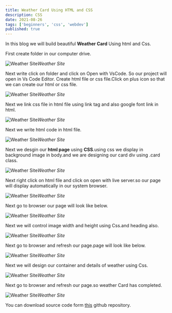 ```yaml
---
title: Weather Card Using HTML and CSS
description: CSS
date: 2021-08-26
tags: ['beginners', 'css', 'webdev']
published: true
---
```



In this blog we will build beautiful **Weather Card** Using html and Css.

First create folder in our computer drive.

![Weather Site](https://res.cloudinary.com/thewebdev/image/upload/v1632218380/HTML/Weather-Card-UI/1_lqa72r.jpg)*Weather Site*

Next write click on folder and click on Open with VsCode.
So our project will open in Vs Code Editor.
Create html file or css file.Click on plus icon so that we can create our html or css file.

![Weather Site](https://res.cloudinary.com/thewebdev/image/upload/v1632218379/HTML/Weather-Card-UI/2_c5yxsk.jpg)*Weather Site*

Next we link css file in html file using link tag and also google font link in html.

![Weather Site](https://res.cloudinary.com/thewebdev/image/upload/v1632218380/HTML/Weather-Card-UI/3_utrf0p.jpg)*Weather Site*

Next we write html code in html file.

![Weather Site](https://res.cloudinary.com/thewebdev/image/upload/v1632218380/HTML/Weather-Card-UI/4_vmesro.jpg)*Weather Site*

Next we desgin our **html page** using **CSS**.using css we display in background image in body.and we are designing our card div using .card class.

![Weather Site](https://res.cloudinary.com/thewebdev/image/upload/v1632218379/HTML/Weather-Card-UI/5_xh7gae.jpg)*Weather Site*

Next right click on html file and click on open with live server.so our page will display automatically in our system browser.

![Weather Site](https://res.cloudinary.com/thewebdev/image/upload/v1632218380/HTML/Weather-Card-UI/6_dnyhhr.jpg)*Weather Site*

Next go to browser our page will look like below.

![Weather Site](https://res.cloudinary.com/thewebdev/image/upload/v1632218379/HTML/Weather-Card-UI/7_cwqtyr.jpg)*Weather Site*

Next we will control image width and height using Css.and heading also.

![Weather Site](https://res.cloudinary.com/thewebdev/image/upload/v1632218379/HTML/Weather-Card-UI/8_lp6lha.jpg)*Weather Site*

Next go to browser and refresh our page.page will look like below.

![Weather Site](https://res.cloudinary.com/thewebdev/image/upload/v1632218379/HTML/Weather-Card-UI/9_ufypia.jpg)*Weather Site*

Next we will design our container and details of weather using Css.

![Weather Site](https://res.cloudinary.com/thewebdev/image/upload/v1632218380/HTML/Weather-Card-UI/10_eldkcj.jpg)*Weather Site*

Next go to browser and refresh our page.so weather Card has completed.

![Weather Site](https://res.cloudinary.com/thewebdev/image/upload/v1632218379/HTML/Weather-Card-UI/11_ofpcci.jpg)*Weather Site*

You can download source code form [this](https://github.com/jitu001995/MyAll-JSProject.git) github repository.



